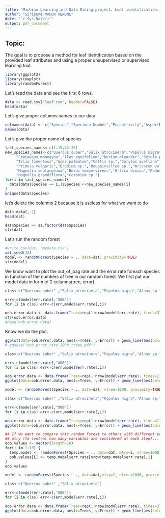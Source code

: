 ```yaml
---
title: 'Machine Learning and Data Mining project: Leaf identification.'
author: "Sirianne MADON KENGNE"
date: "`r Sys.Date()`"
output: pdf_document
---
```

## Topic:

The goal is to propose a method for leaf identification based on the provided leaf attributes and using a proper unsupervised or supervised learning tool.

```r
library(ggplot2)
library(cowplot)
library(randomForest)
```


Let's read the data and see the first 6 rows.
```r
data <- read.csv("leaf.csv", header=FALSE)
head(data)
```
Let's give proper columns names to our data
```r
colnames(data) <- c("Species","Specimen Number","Eccentricity","AspectRatio","Elongation","Solidity","Stochastic_Convexity","Isoperimetric_Factor","Maximal_Indentation_Depth","Lobedness","Average_Intensity","Average_Contrast","Smoothness","Third_moment","Uniformity","Entropy")
names(data)
```
Let's give the proper name of species
```r
last_species_names<-c(1:15,22:36)
new_species_names<-c("Quercus suber","Salix atrocinera","Populus nigra","Alnus sp.","Quercus robur",
     "Crataegus monogyna","Ilex aquifolium","Nerium oleander","Betula pubescens",
     "Tilia tomentosa","Acer palmatum","Celtis sp.","Corylus avellana","Castanea sativa","Populus alba",16:21,
     "Primula vulgaris","Erodium sp.","Bougainvillea sp.","Arisarum vulgare","Euonymus japonicus","Ilex perado ssp. azorica",
     "Magnolia soulangeana","Buxus sempervirens","Urtica dioica","Podocarpus sp.","Acca sellowiana","Hydrangea sp.","Pseudosasa japonica",
     "Magnolia grandiflora","Geranium sp.")
for(i in last_species_names){
  data[data$Species == i,]$Species <-new_species_names[i] 
} 
unique(data$Species)
```

let's delete the columns 2 because it is useless for what we want to do
```r
dat<-data[,-2]
head(dat)
```
```r
dat$Species <- as.factor(dat$Species)
str(dat)
```

Let's run the random forest
```r
#write.csv(dat, "mydata.csv")
set.seed(42)
model <- randomForest(Species ~ ., data=dat, proximity=TRUE)
str(model)
```
We know want to plot the out_of_bag  rate and the error rate foreach species in function of the numbers of tree in our random forest. We first put our model data in form of 2 columns(tree, error).
```r
clas<-c("Quercus suber" ,"Salix atrocinera","Populus nigra","Alnus sp.","Quercus robur","Crataegus monogyna","Ilex aquifolium","Nerium oleander","Betula pubescens","Tilia tomentosa","Acer palmatum","Celtis sp.","Corylus avellana","Castanea sativa","Populus alba","Primula vulgaris","Erodium sp.","Bougainvillea sp.","Arisarum vulgare","Euonymus japonicus","Ilex perado ssp. azorica", "Magnolia soulangeana","Buxus sempervirens","Urtica dioica","Podocarpus sp.","Acca sellowiana","Hydrangea sp.","Pseudosasa japonica","Magnolia grandiflora","Geranium sp.")

err<-c(model$err.rate[,"OOB"])
for (i in clas) err<-c(err,model$err.rate[,i])

oob.error.data <- data.frame(Trees=rep(1:nrow(model$err.rate), times=31),Type=rep(c("OOB",clas), each=nrow(model$err.rate)),Error=err)
str(oob.error.data)
#head(oob.error.data)
```

Know we do the plot.
```r
ggplot(data=oob.error.data, aes(x=Trees, y=Error)) + geom_line(aes(color=Type))
# ggsave("oob_error_rate_1000_trees.pdf")

```

```r
clas<-c("Quercus suber" ,"Salix atrocinera","Populus nigra","Alnus sp.","Quercus robur","Crataegus monogyna","Ilex aquifolium","Nerium oleander","Betula pubescens","Tilia tomentosa")

err<-c(model$err.rate[,"OOB"])
for (i in clas) err<-c(err,model$err.rate[,i])

oob.error.data <- data.frame(Trees=rep(1:nrow(model$err.rate), times=11),Type=rep(c("OOB",clas), each=nrow(model$err.rate)),Error=err)
ggplot(data=oob.error.data, aes(x=Trees, y=Error)) + geom_line(aes(color=Type))
```

```r
model <- randomForest(Species ~ ., data=dat, ntree=1000, proximity=TRUE)

clas<-c("Quercus suber" ,"Salix atrocinera","Populus nigra","Alnus sp.","Quercus robur","Crataegus monogyna","Ilex aquifolium","Nerium oleander","Betula pubescens","Tilia tomentosa")

err<-c(model$err.rate[,"OOB"])
for (i in clas) err<-c(err,model$err.rate[,i])

oob.error.data <- data.frame(Trees=rep(1:nrow(model$err.rate), times=11),Type=rep(c("OOB",clas), each=nrow(model$err.rate)),Error=err)
ggplot(data=oob.error.data, aes(x=Trees, y=Error)) + geom_line(aes(color=Type))

```

```r
## If we want to compare this random forest to others with different values for
## mtry (to control how many variables are considered at each step)...
oob.values <- vector(length=10)
for(i in 1:10) {
  temp.model <- randomForest(Species ~ ., data=dat, mtry=i, ntree=1000)
  oob.values[i] <- temp.model$err.rate[nrow(temp.model$err.rate),1]
}
oob.values

```

```r
model <- randomForest(Species ~ ., data=dat,mtry=2, ntree=1000, proximity=TRUE)

clas<-c("Quercus suber" ,"Salix atrocinera")

err<-c(model$err.rate[,"OOB"])
for (i in clas) err<-c(err,model$err.rate[,i])

oob.error.data <- data.frame(Trees=rep(1:nrow(model$err.rate), times=3),Type=rep(c("OOB",clas), each=nrow(model$err.rate)),Error=err)
ggplot(data=oob.error.data, aes(x=Trees, y=Error)) + geom_line(aes(color=Type))

```

```r

```




